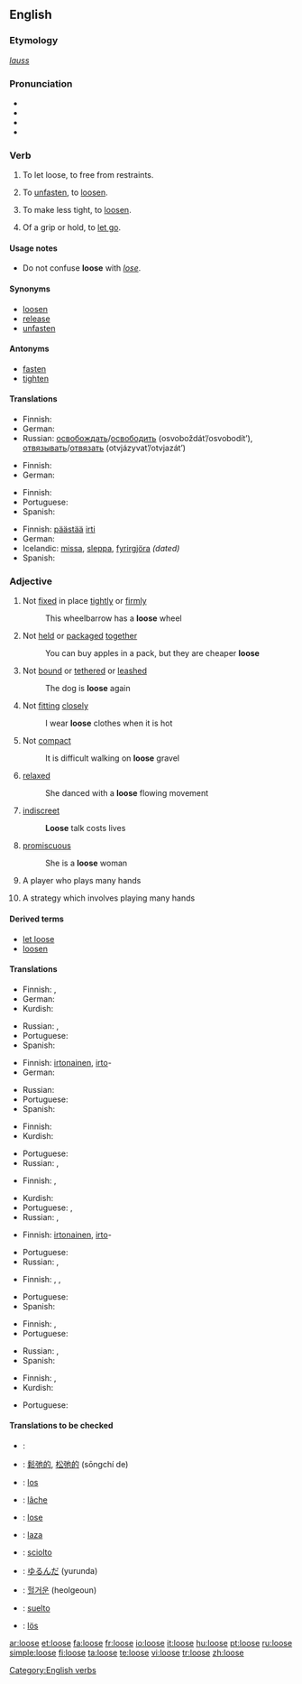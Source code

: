 {{wikipedia|dab=loose}}
==English==

===Etymology===
{{ON.}} ''[[lauss]]''

===Pronunciation===
*{{AHD|/loo͞s/}}
*{{IPA|/luːs/}}
*{{SAMPA|/lu:s/}}
*{{audio|en-us-loose.ogg|Audio (US)}}

===Verb===
{{en-verb|looses|loosing|loosed}}

# {{transitive}} To let loose, to free from restraints.
# {{transitive}} To [[unfasten]], to [[loosen]].
# {{transitive}} To make less tight, to [[loosen]].
# {{intransitive}} Of a grip or hold, to [[let go]].

====Usage notes====
*Do not confuse '''loose''' with ''[[lose]]''.

====Synonyms====
*[[loosen]]
*[[release]]
*[[unfasten]]

====Antonyms====
*[[fasten]]
*[[tighten]]

====Translations====
{{trans-top|to let loose}}
* Finnish: {{t+|fi|vapauttaa}}
* German: {{t+|de|lösen}}
*Russian: [[освобождать]]/[[освободить]] (osvoboždát’/osvobodít’), [[отвязывать]]/[[отвязать]] (otvjázyvat’/otvjazát’)
{{trans-bottom}}

{{trans-top|to unfasten}}
* Finnish: {{t+|fi|irrottaa}}
* German: {{t+|de|lösen}}
{{trans-bottom}}

{{trans-top|to make less tight}}
* Finnish: {{t|fi|löysätä}}
* Portuguese: {{t|pt|afrouxar}}
* Spanish: {{t+|es|aflojar}}
{{trans-bottom}}

{{trans-top|to let go}}
*Finnish: [[päästää]] [[irti]]
* German: {{t-|de|loslassen}}
*Icelandic: [[missa]], [[sleppa]], [[fyrirgjöra]] ''(dated)''
* Spanish: {{t-|es|soltar}}
{{trans-bottom}}

===Adjective===
{{en-adj|loos|er}}

# Not [[fixed]] in place [[tightly]] or [[firmly]]
#: This wheelbarrow has a '''loose''' wheel
# Not [[held]] or [[packaged]] [[together]]
#: You can buy apples in a pack, but they are cheaper '''loose'''
# Not [[bound]] or [[tethered]] or [[leashed]]
#: The dog is '''loose''' again
# Not [[fitting]] [[closely]]
#: I wear '''loose''' clothes when it is hot
# Not [[compact]]
#: It is difficult walking on '''loose''' gravel
# [[relaxed]]
#: She danced with a '''loose''' flowing movement
# [[indiscreet]]
#: '''Loose''' talk costs lives
# {{dated}} [[promiscuous]]
#: She is a '''loose''' woman
# {{poker}} A player who plays many hands
# {{poker}} A strategy which involves playing many hands

====Derived terms====
*[[let loose]]
*[[loosen]]

====Translations====
{{trans-top|not fixed tightly}}
* Finnish: {{t+|fi|löysä}}, {{t-|fi|irti}}
* German: {{t-|de|lose}}
*Kurdish: {{KUchar|[[شل]]}}
{{trans-mid}}
* Russian: {{t|ru|непривязанный|tr=neprivjázannyj}}, {{t|ru|неприкреплённый|tr=neprikrepljónnyj}}
*Portuguese: {{t+|pt|frouxo|m}}
* Spanish: {{t|es|flojo}}
{{trans-bottom}}

{{trans-top|not packaged}}
*Finnish: [[irtonainen]], [[irto]]-
* German: {{t-|de|lose}}
{{trans-mid}}
* Russian: {{t|ru|неупакованный|tr=neupakóvannyj}}
*Portuguese: {{t|pt|desembalado|m}}
* Spanish: {{t+|es|suelto}}
{{trans-bottom}}

{{trans-top|not leashed}}
* Finnish: {{t-|fi|irti}}
*Kurdish: {{KUchar|[[به‌ره‌ڵا]]}}
{{trans-mid}}
*Portuguese: {{t+|pt|solto|m}}
* Russian: {{t|ru|непривязанный|tr=neprivázannyj}}, {{t|ru|без поводка|tr=bez povodká}}
{{trans-bottom}}

{{trans-top|not fitting tightly}}
* Finnish: {{t|fi|väljä}}, {{t+|fi|avara}}
{{trans-mid}}
*Kurdish: {{KUchar|[[شل]]}}
*Portuguese: {{t+|pt|frouxo|m}}, {{t+|pt|largo|m}}
* Russian: {{t|ru|просторный|tr=prostórnyj}}, {{t+|ru|широкий|tr=širókij}}
{{trans-bottom}}

{{trans-top|not compact}}
*Finnish: [[irtonainen]], [[irto]]-
{{trans-mid}}
*Portuguese: {{t+|pt|solto|m}}
* Russian: {{t|ru|рыхлый|tr=rýxlyj}}, {{t|ru|неутрамбованный|tr=neutrambóvannyj}}
{{trans-bottom}}

{{trans-top|relaxed}}
* Finnish: {{t+|fi|rento}}, {{t|fi|sulava}}, {{t|fi|irtonainen}}
{{trans-mid}}
* Portuguese: {{t|pt|relaxado}}
* Spanish: {{t-|es|relajado}}
{{trans-bottom}}

{{trans-top|indiscreet}}
* Finnish: {{t|fi|löyhä}}, {{t-|fi|huolimaton}}
* Portuguese: {{t+|pt|indiscreto}}
{{trans-mid}}
* Russian: {{t|ru|неосторожный|tr=neostoróžnyj}}, {{t|ru|несдержанный|tr=nesdéržannyj}}
* Spanish: {{t-|es|indiscreto}}
{{trans-bottom}}

{{trans-top|promiscuous}}
* Finnish: {{t|fi|löyhätapainen}}, {{t|fi|epäsiveellinen}}
*Kurdish: {{KUchar|[[سووک]]}}
{{trans-mid}}
* Portuguese: {{t|pt|promíscuo}}
{{trans-bottom}}

====Translations to be checked====
{{checktrans}}
{{trans-top|translations to be categorized}}
*{{ttbc|Arabic}}: {{ARchar|[[فضفاض]]}} {{IPAchar|(faɖfáɖ)}}
*{{ttbc|Chinese}}: [[鬆弛的]], [[松弛的]] (sōngchí de)
*{{ttbc|Dutch}}: [[los#Dutch|los]]
*{{ttbc|French}}: [[lâche]]
*{{ttbc|German}}: [[lose#German|lose]]
*{{ttbc|Hungarian}}: [[laza]]
{{trans-mid}}
*{{ttbc|Italian}}: [[sciolto#Italian|sciolto]]
*{{ttbc|Japanese}}: [[ゆるんだ]] (yurunda)
*{{ttbc|Korean}}: [[헐거운]] (heolgeoun)
*{{ttbc|Spanish}}: [[suelto]]
*{{ttbc|Swedish}}: [[lös]]
{{trans-bottom}}

[[Category:English verbs]]

[[ar:loose]]
[[et:loose]]
[[fa:loose]]
[[fr:loose]]
[[io:loose]]
[[it:loose]]
[[hu:loose]]
[[pt:loose]]
[[ru:loose]]
[[simple:loose]]
[[fi:loose]]
[[ta:loose]]
[[te:loose]]
[[vi:loose]]
[[tr:loose]]
[[zh:loose]]